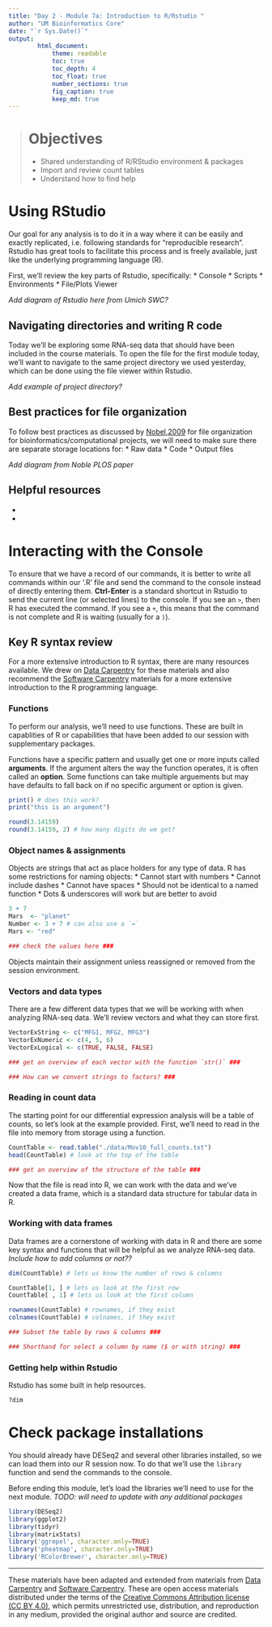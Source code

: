 ```yaml
---
title: "Day 2 - Module 7a: Introduction to R/Rstudio "
author: "UM Bioinformatics Core"
date: "`r Sys.Date()`"
output:
        html_document:
            theme: readable
            toc: true
            toc_depth: 4
            toc_float: true
            number_sections: true
            fig_caption: true
            keep_md: true
---
```


<!--- Allow the page to be wider --->
<style>
    body .main-container {
        max-width: 1200px;
    }
</style>
> # Objectives
> * Shared understanding of R/RStudio environment & packages
> * Import and review count tables
> * Understand how to find help

# Using RStudio

Our goal for any analysis is to do it in a way where it can be easily and exactly replicated, i.e. following standards for "reproducible research". Rstudio has great tools to facilitate this process and is freely available, just like the underlying programming language (R).

First, we'll review the key parts of Rstudio, specifically:
* Console
* Scripts
* Environments
* File/Plots Viewer

*Add diagram of Rstudio here from Umich SWC?*

## Navigating directories and writing R code

Today we'll be exploring some RNA-seq data that should have been included in the course materials. To open the file for the first module today, we'll want to navigate to the same project directory we used yesterday, which can be done using the file viewer within Rstudio.

*Add example of project directory?*


## Best practices for file organization

To follow best practices as discussed by [Nobel,2009](https://journals.plos.org/ploscompbiol/article?id=10.1371/journal.pcbi.1000424) for file organization for bioinformatics/computational projects, we will need to make sure there are separate storage locations for:
* Raw data
* Code
* Output files

*Add diagram from Noble PLOS paper*

## Helpful resources

*
*

# Interacting with the Console

To ensure that we have a record of our commands, it is better to write all commands within our '.R' file and send the command to the console instead of directly entering them. **Ctrl-Enter** is a standard shortcut in Rstudio to send the current line (or selected lines) to the console. If you see an `>`, then R has executed the command. If you see a `+`, this means that the command is not complete and R is waiting (usually for a `)`).

## Key R syntax review

For a more extensive introduction to R syntax, there are many resources available. We drew on [Data Carpentry](https://datacarpentry.org/R-genomics/00-before-we-start.html) for these materials and also recommend the [Software Carpentry](https://swcarpentry.github.io/r-novice-gapminder/) materials for a more extensive introduction to the R programming language.

### Functions

To perform our analysis, we'll need to use functions. These are built in capablities of R or capabilities that have been added to our session with supplementary packages.

Functions have a specific pattern and usually get one or more inputs called **arguments**. If the argument alters the way the function operates, it is often called an **option**. Some functions can take multiple arguements but may have defaults to fall back on if no specific argument or option is given.

```r
print() # does this work?
print("this is an argument")

round(3.14159)
round(3.14159, 2) # how many digits do we get?

```

### Object names & assignments

Objects are strings that act as place holders for any type of data. R has some restrictions for naming objects:
* Cannot start with numbers
* Cannot include dashes
* Cannot have spaces
* Should not be identical to a named function
* Dots & underscores will work but are better to avoid

```r
3 + 7
Mars  <- "planet"
Number <- 3 + 7 # can also use a `=`
Mars <- "red"

### check the values here ###

```

Objects maintain their assignment unless reassigned or removed from the session environment.

### Vectors and data types

There are a few different data types that we will be working with when analyzing RNA-seq data. We'll review vectors and what they can store first.

```r
VectorExString <- c("MFG1, MFG2, MFG3")
VectorExNumeric <- c(4, 5, 6)
VectorExLogical <- c(TRUE, FALSE, FALSE)

### get an overview of each vector with the function `str()` ###

### How can we convert strings to factors? ###

```


### Reading in count data

The starting point for our differential expression analysis will be a table of counts, so let's look at the example provided. First, we'll need to read in the file into memory from storage using a function.

```r
CountTable <- read.table("./data/Mov10_full_counts.txt")
head(CountTable) # look at the top of the table

### get an overview of the structure of the table ###

```

Now that the file is read into R, we can work with the data and we've created a data frame, which is a standard data structure for tabular data in R.

### Working with data frames

Data frames are a cornerstone of working with data in R and there are some key syntax and functions that will be helpful as we analyze RNA-seq data. *Include how to add columns or not??*
```r
dim(CountTable) # lets us know the number of rows & columns

CountTable[1, ] # lets us look at the first row
CountTable[ , 1] # lets us look at the first column

rownames(CountTable) # rownames, if they exist
colnames(CountTable) # colnames, if they exist

### Subset the table by rows & columns ###

### Shorthand for select a column by name ($ or with string) ###

```

### Getting help within Rstudio

Rstudio has some built in help resources.

```r
?dim
```

# Check package installations

You should already have DESeq2 and several other libraries installed, so we can load them into our R session now. To do that we'll use the `library` function and send the commands to the console.

Before ending this module, let's load the libraries we'll need to use for the next module. *TODO: will need to update with any additional packages*
```r
library(DESeq2)
library(ggplot2)
library(tidyr)
library(matrixStats)
library('ggrepel', character.only=TRUE)
library('pheatmap', character.only=TRUE)
library('RColorBrewer', character.only=TRUE)

```


---

These materials have been adapted and extended from materials from [Data Carpentry](https://datacarpentry.org/R-genomics/00-before-we-start.html) and [Software Carpentry](https://swcarpentry.github.io/r-novice-gapminder/). These are open access materials distributed under the terms of the [Creative Commons Attribution license (CC BY 4.0)](http://creativecommons.org/licenses/by/4.0/), which permits unrestricted use, distribution, and reproduction in any medium, provided the original author and source are credited.
